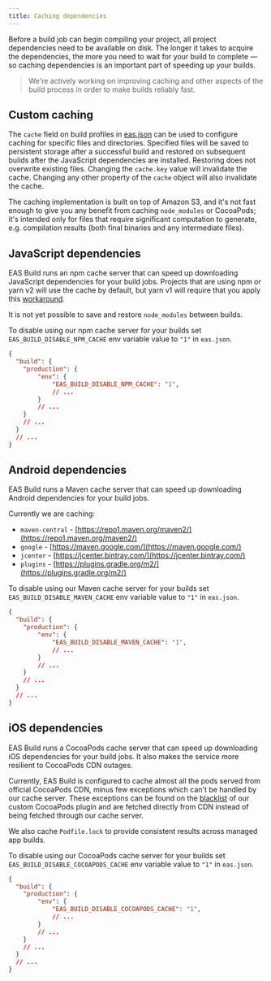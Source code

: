 ```yaml
---
title: Caching dependencies
---
```


Before a build job can begin compiling your project, all project dependencies need to be available on disk. The longer it takes to acquire the dependencies, the more you need to wait for your build to complete &mdash; so caching dependencies is an important part of speeding up your builds.

> We're actively working on improving caching and other aspects of the build process in order to make builds reliably fast.

## Custom caching

The `cache` field on build profiles in [eas.json](../build/eas-json) can be used to configure caching for specific files and directories. Specified files will be saved to persistent storage after a successful build and restored on subsequent builds after the JavaScript dependencies are installed. Restoring does not overwrite existing files. Changing the `cache.key` value will invalidate the cache. Changing any other property of the `cache` object will also invalidate the cache.

The caching implementation is built on top of Amazon S3, and it's not fast enough to give you any benefit from caching `node_modules` or CocoaPods; it's intended only for files that require significant computation to generate, e.g. compilation results (both final binaries and any intermediate files).

## JavaScript dependencies

EAS Build runs an npm cache server that can speed up downloading JavaScript dependencies for your build jobs. Projects that are using npm or yarn v2 will use the cache by default, but yarn v1 will require that you apply this [workaround](how-tos/#using-npm-cache-with-yarn-v1).

It is not yet possible to save and restore `node_modules` between builds.

To disable using our npm cache server for your builds set `EAS_BUILD_DISABLE_NPM_CACHE` env variable value to `"1"` in `eas.json`.

```json
{
  "build": {
    "production": {
        "env": {
            "EAS_BUILD_DISABLE_NPM_CACHE": "1",
            // ...
        }
        // ...
    }
    // ...
  }
  // ...
}
```

## Android dependencies

EAS Build runs a Maven cache server that can speed up downloading Android dependencies for your build jobs.

Currently we are caching:

- `maven-central` - [https://repo1.maven.org/maven2/](https://repo1.maven.org/maven2/)
- `google` - [https://maven.google.com/](https://maven.google.com/)
- `jcenter` - [https://jcenter.bintray.com/](https://jcenter.bintray.com/)
- `plugins` - [https://plugins.gradle.org/m2/](https://plugins.gradle.org/m2/)

To disable using our Maven cache server for your builds set `EAS_BUILD_DISABLE_MAVEN_CACHE` env variable value to `"1"` in `eas.json`.

```json
{
  "build": {
    "production": {
        "env": {
            "EAS_BUILD_DISABLE_MAVEN_CACHE": "1",
            // ...
        }
        // ...
    }
    // ...
  }
  // ...
}
```


## iOS dependencies

EAS Build runs a CocoaPods cache server that can speed up downloading iOS dependencies for your build jobs. It also makes the service more resilient to CocoaPods CDN outages.

Currently, EAS Build is configured to cache almost all the pods served from official CocoaPods CDN, minus few exceptions which can't be handled by our cache server. These exceptions can be found on the [blacklist](https://github.com/expo/eas-build/blob/main/packages/cocoapods-nexus-plugin/lib/cocoapods_plugin.rb#L4) of our custom CocoaPods plugin and are fetched directly from CDN instead of being fetched through our cache server.

We also cache `Podfile.lock` to provide consistent results across managed app builds.

To disable using our CocoaPods cache server for your builds set `EAS_BUILD_DISABLE_COCOAPODS_CACHE` env variable value to `"1"` in `eas.json`.

```json
{
  "build": {
    "production": {
        "env": {
            "EAS_BUILD_DISABLE_COCOAPODS_CACHE": "1",
            // ...
        }
        // ...
    }
    // ...
  }
  // ...
}
```
